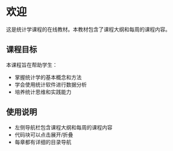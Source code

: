 # 欢迎

这是统计学课程的在线教材。本教材包含了课程大纲和每周的课程内容。

## 课程目标

本课程旨在帮助学生：

- 掌握统计学的基本概念和方法
- 学会使用统计软件进行数据分析
- 培养统计思维和实践能力

## 使用说明

- 左侧导航栏包含课程大纲和每周的课程内容
- 代码块可以点击展开/折叠
- 每章都有详细的目录导航
